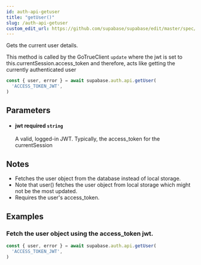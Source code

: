 ```yaml
---
id: auth-api-getuser
title: "getUser()"
slug: /auth-api-getuser
custom_edit_url: https://github.com/supabase/supabase/edit/master/spec/supabase_js_v1.yml
---
```


Gets the current user details.

This method is called by the GoTrueClient `update` where
the jwt is set to this.currentSession.access_token
and therefore, acts like getting the currently authenticated user

```js
const { user, error } = await supabase.auth.api.getUser(
  'ACCESS_TOKEN_JWT',
)
```


## Parameters


<ul className="method-list-group">
  
<li className="method-list-item">
  <h4 className="method-list-item-label">
    <span className="method-list-item-label-name">
      jwt
    </span>
    <span className="method-list-item-label-badge required">
      required
    </span>
    <span className="method-list-item-validation">
      <code>string</code>
    </span>
  </h4>
  <div class="method-list-item-description">

A valid, logged-in JWT. Typically, the access_token for the currentSession

  </div>
  
</li>

</ul>


## Notes

- Fetches the user object from the database instead of local storage.
- Note that user() fetches the user object from local storage which might not be the most updated.
- Requires the user's access_token.










## Examples

### Fetch the user object using the access_token jwt.



```js
const { user, error } = await supabase.auth.api.getUser(
  'ACCESS_TOKEN_JWT',
)
```